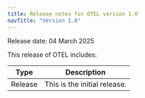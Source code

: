 ```yaml
---
title: Release notes for OTEL version 1.0
navTitle: "Version 1.0"
---
```

Release date: 04 March 2025

This release of OTEL includes:

| Type        | Description                                                                                                                                                                                                                         |
|-------------|-------------------------------------------------------------------------------------------------------------------------------------------------------------------------------------------------------------------------------------|
| Release | This is the initial release.|
